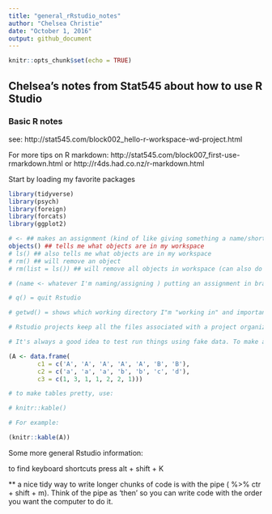 ```yaml
---
title: "general_rRstudio_notes"
author: "Chelsea Christie"
date: "October 1, 2016"
output: github_document
---
```


```r
knitr::opts_chunk$set(echo = TRUE)
```

## Chelsea's notes from Stat545 about how to use R Studio

### Basic R notes

see:
http://stat545.com/block002_hello-r-workspace-wd-project.html

For more tips on R markdown:
http://stat545.com/block007_first-use-rmarkdown.html
or
http://r4ds.had.co.nz/r-markdown.html

Start by loading my favorite packages

```r
library(tidyverse)
library(psych)
library(foreign)
library(forcats)
library(ggplot2)
```


```r
# <- ## makes an assignment (kind of like giving something a name/short hand)
objects() ## tells me what objects are in my workspace 
# ls() ## also tells me what objects are in my workspace
# rm() ## will remove an object
# rm(list = ls()) ## will remove all objects in workspace (can also do with broom in the environment)

# (name <- whatever I'm naming/assigning ) putting an assignment in brackets will cause it print at the same time

# q() = quit Rstudio 

# getwd() = shows which working directory I"m "working in" and importantly where all the stuff I'm doing will get saved to

# Rstudio projects keep all the files associated with a project organized together – input data, R scripts, analytical results, figures

# It's always a good idea to test run things using fake data. To make a fake dataset:

(A <- data.frame(
        c1 = c('A', 'A', 'A', 'A', 'A', 'B', 'B'),
        c2 = c('a', 'a', 'a', 'b', 'b', 'c', 'd'),
        c3 = c(1, 3, 1, 1, 2, 2, 1)))

# to make tables pretty, use:

# knitr::kable()

# For example: 

(knitr::kable(A))

```

Some more general Rstudio information:

to find keyboard shortcuts press alt + shift + K



** a nice tidy way to write longer chunks of code is with the pipe ( %>% ctr + shift + m). Think of the pipe as 'then' so you can write code with the order you want the computer to do it.